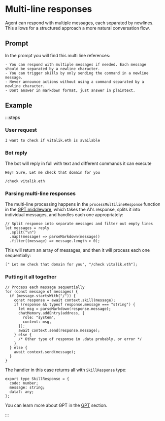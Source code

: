 # Multi-line responses

Agent can respond with multiple messages, each separated by newlines. This allows for a structured approach a more natural conversation flow.

## Prompt

In the prompt you will find this multi line references:

```plaintext [prompt.ts]
- You can respond with multiple messages if needed. Each message should be separated by a newline character.
- You can trigger skills by only sending the command in a newline message.
- Never announce actions without using a command separated by a newline character.
- Dont answer in markdown format, just answer in plaintext.
```

## Example

:::steps

### User request

```
I want to check if vitalik.eth is available
```

### Bot reply

The bot will reply in full with text and different commands it can execute

```
Hey! Sure, Let me check that domain for you

/check vitalik.eth
```

### Parsing multi-line responses

The multi-line processing happens in the `processMultilineResponse` function in the [GPT middleware](/middlewares/gpt.mdx), which takes the AI's response, splits it into individual messages, and handles each one appropriately:

```tsx [gpt.ts]
// Split response into separate messages and filter out empty lines
let messages = reply
  .split("\n")
  .map((message) => parseMarkdown(message))
  .filter((message) => message.length > 0);
```

This will return an array of messages, and then it will process each one sequentially:

```tsx [gpt.ts]
[" Let me check that domain for you", "/check vitalik.eth"];
```

### Putting it all together

```tsx [gpt.ts]
// Process each message sequentially
for (const message of messages) {
  if (message.startsWith("/")) {
    const response = await context.skill(message);
    if (response && typeof response.message === "string") {
      let msg = parseMarkdown(response.message);
      chatMemory.addEntry(address, {
        role: "system",
        content: msg,
      });
      await context.send(response.message);
    } else {
      /* Other type of response in .data probably, or error */
    }
  } else {
    await context.send(message);
  }
}
```

The handler in this case returns all with `SkillResponse` type:

```tsx [processMultilineResponse.ts]
export type SkillResponse = {
  code: number;
  message: string;
  data?: any;
};
```

You can learn more about GPT in the [GPT](/middlewares/gpt.mdx) section.

:::

